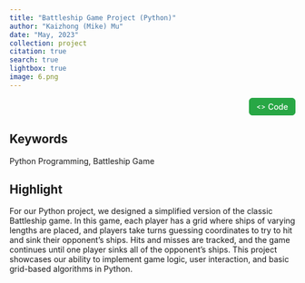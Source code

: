 ```yaml
---
title: "Battleship Game Project (Python)"
author: "Kaizhong (Mike) Mu"
date: "May, 2023"
collection: project
citation: true
search: true
lightbox: true
image: 6.png
---  
```


```{=html}
<div style="text-align: right; margin-bottom: 10px;">
    <a href="https://github.com/Kaizhongmu/Battleship_Game_Project" target="_blank" style="text-decoration: none; color: #fff; background-color: #28a745; border: 1px solid #28a745; padding: 6px 12px; border-radius: 6px; font-size: 14px; font-family: -apple-system, BlinkMacSystemFont, 'Segoe UI', sans-serif; display: inline-flex; align-items: center; gap: 4px; font-weight: 500;">
        <span style="font-size: 12px;">&lt;&gt;</span> Code
    </a>
</div>
```

## Keywords

Python Programming, Battleship Game

## Highlight

For our Python project, we designed a simplified version of the classic Battleship game. In this game, each player has a grid where ships of varying lengths are placed, and players take turns guessing coordinates to try to hit and sink their opponent's ships. Hits and misses are tracked, and the game continues until one player sinks all of the opponent's ships. This project showcases our ability to implement game logic, user interaction, and basic grid-based algorithms in Python.
